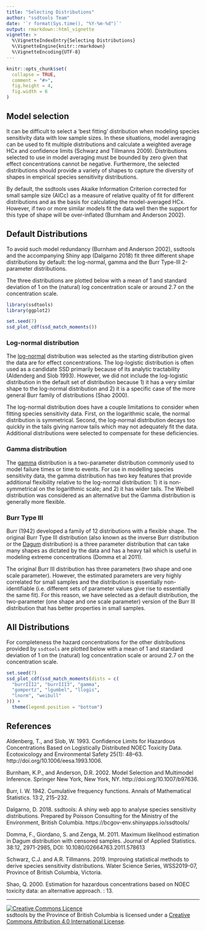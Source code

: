 ```yaml
---
title: "Selecting Distributions"
author: "ssdtools Team"
date: '`r format(Sys.time(), "%Y-%m-%d")`'
output: rmarkdown::html_vignette
vignette: >
  %\VignetteIndexEntry{Selecting Distributions}
  %\VignetteEngine{knitr::rmarkdown}
  %\VignetteEncoding{UTF-8}
---
```


```r
knitr::opts_chunk$set(
  collapse = TRUE,
  comment = "#>",
  fig.height = 4,
  fig.width = 6
)
```

## Model selection

It can be difficult to select a 'best fitting' distribution when modeling species sensitivity data with low sample sizes.
In these situations, model averaging can be used to fit multiple distributions and calculate a weighted average HCx and confidence limits (Schwarz and Tillmanns 2009).
Distributions selected to use in model averaging must be bounded by zero given that effect concentrations cannot be negative.
Furthermore, the selected distributions should provide a variety of shapes to capture the diversity of shapes in empirical species sensitivity distributions.

By default, the ssdtools uses Akaike Information Criterion corrected for small sample size (AICc) as a measure of relative quality of fit for different distributions and as the basis for calculating the model-averaged HCx.  
However, if two or more similar models fit the data well then the support for this type of shape will be over-inflated (Burnham and Anderson 2002).  

## Default Distributions

To avoid such model redundancy (Burnham and Anderson 2002), ssdtools and the accompanying Shiny app (Dalgarno 2018) fit three different shape distributions by default: the log-normal, gamma and the Burr Type-III 2-parameter distributions.

The three distributions are plotted below with a mean of 1 and standard deviation of 1 on the (natural) log concentration scale or around 2.7 on the concentration scale.
```r
library(ssdtools)
library(ggplot2)

set.seed(7)
ssd_plot_cdf(ssd_match_moments())
```

### Log-normal distribution

The [log-normal](https://en.wikipedia.org/wiki/Log-normal_distribution) distribution was selected as the starting distribution given the data are for effect concentrations.
The log-logistic distribution is often used as a candidate SSD primarily because of its analytic tractability (Aldenderg and Slob 1993).
However, we did not include the log-logistic distribution in the default set of distribution because 1) it has a very similar shape to the log-normal distribution and 2) it is a specific case of the more general Burr family of distributions (Shao 2000).

The log-normal distribution does have a couple limitations to consider when fitting species sensitivity data.
First, on the logarithmic scale, the normal distribution is symmetrical.
Second, the log-normal distribution decays too quickly in the tails giving narrow tails which may not adequately fit the data.
Additional distributions were selected to compensate for these deficiencies.  

### Gamma distribution

The [gamma](https://en.wikipedia.org/wiki/Gamma_distribution) distribution is a two-parameter distribution commonly used to model failure times or time to events.
For use in modelling species sensitivity data, the gamma distribution has two key features that provide additional flexibility relative to the log-normal distribution: 1) it is non-symmetrical on the logarithmic scale; and 2) it has wider tails.
The Weibell distribution was considered as an alternative but the Gamma distribution is generally more flexible.  

### Burr Type III

Burr (1942) developed a family of 12 distributions with a flexible shape. 
The original Burr Type III distribution (also known as the inverse Burr distribution or the [Dagum](https://en.wikipedia.org/wiki/Dagum_distribution) distribution) is a three parameter distribution that can take many shapes as dictated by the data and has a heavy tail which is useful in modeling extreme concentrations (Domma et al 2011).

The original Burr III distribution has three parameters (two shape and one scale parameter). 
However, the estimated  parameters are very highly correlated for small samples and the distribution is essentially non-identifiable (i.e. different sets of parameter values give rise to essentially the same fit).
For this reason, we have selected as a default distribution, the two-parameter (one shape and one scale parameter) version of the Burr III distribution that has better properties in small samples.

## All Distributions

For completeness the hazard concentrations for the other distributions provided by `ssdtools` are plotted below with a mean of 1 and standard deviation of 1 on the (natural) log concentration scale or around 2.7 on the concentration scale.
```r
set.seed(7)
ssd_plot_cdf(ssd_match_moments(dists = c(
  "burrIII2", "burrIII3", "gamma",
  "gompertz", "lgumbel", "llogis",
  "lnorm", "weibull"
))) +
  theme(legend.position = "bottom")
```

## References

Aldenberg, T., and Slob, W. 1993. Confidence Limits for Hazardous Concentrations Based on Logistically Distributed NOEC Toxicity Data. Ecotoxicology and Environmental Safety 25(1): 48–63. http://doi.org/10.1006/eesa.1993.1006.

Burnham, K.P., and Anderson, D.R. 2002. Model Selection and Multimodel Inference. Springer New York, New York, NY.  http://doi.org/10.1007/b97636.

Burr, I. W. 1942. Cumulative frequency functions. Annals of Mathematical Statistics. 13:2, 215–232.

Dalgarno, D. 2018. ssdtools: A shiny web app to analyse species sensitivity distributions. Prepared by Poisson Consulting for the Ministry of the Environment, British Columbia. https://bcgov-env.shinyapps.io/ssdtools/

Domma, F., Giordano, S. and Zenga, M. 2011. Maximum likelihood estimation in Dagum distribution with censored samples. Journal of Applied Statistics. 38:12, 2971-2985, DOI: 10.1080/02664763.2011.578613

Schwarz, C.J. and A.R. Tillmanns. 2019.  Improving statistical methods to derive species sensitivity distributions.  Water Science Series, WSS2019-07, Province of British Columbia, Victoria.

Shao, Q. 2000. Estimation for hazardous concentrations based on NOEC toxicity data: an alternative approach. : 13.

-----

<a rel="license" href="http://creativecommons.org/licenses/by/4.0/"><img alt="Creative Commons Licence"
style="border-width:0" src="https://i.creativecommons.org/l/by/4.0/80x15.png" /></a><br /><span
xmlns:dct="http://purl.org/dc/terms/" property="dct:title">ssdtools</span> by <span
xmlns:cc="http://creativecommons.org/ns#" property="cc:attributionName">the Province of British Columbia
</span> is licensed under a <a rel="license" href="http://creativecommons.org/licenses/by/4.0/">
Creative Commons Attribution 4.0 International License</a>.
